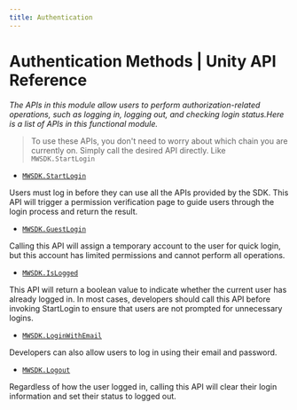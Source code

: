 ```yaml
---
title: Authentication
---
```


# Authentication Methods | Unity API Reference
*The APIs in this module allow users to perform authorization-related operations, such as logging in, logging out, and checking login status.Here is a list of APIs in this functional module.*

>To use these APIs, you don't need to worry about which chain you are currently on. Simply call the desired API directly. Like `MWSDK.StartLogin`

- [`MWSDK.StartLogin`](/api-reference/unity/authentication/StartLogin)

Users must log in before they can use all the APIs provided by the SDK. This API will trigger a permission verification page to guide users through the login process and return the result.

- [`MWSDK.GuestLogin`](/api-reference/unity/authentication/GuestLogin)

Calling this API will assign a temporary account to the user for quick login, but this account has limited permissions and cannot perform all operations.

- [`MWSDK.IsLogged`](/api-reference/unity/authentication/IsLogged)

This API will return a boolean value to indicate whether the current user has already logged in. In most cases, developers should call this API before invoking StartLogin to ensure that users are not prompted for unnecessary logins.

- [`MWSDK.LoginWithEmail`](/api-reference/unity/authentication/LoginWithEmail)

Developers can also allow users to log in using their email and password.

- [`MWSDK.Logout`](/api-reference/unity/authentication/Logout)

Regardless of how the user logged in, calling this API will clear their login information and set their status to logged out.